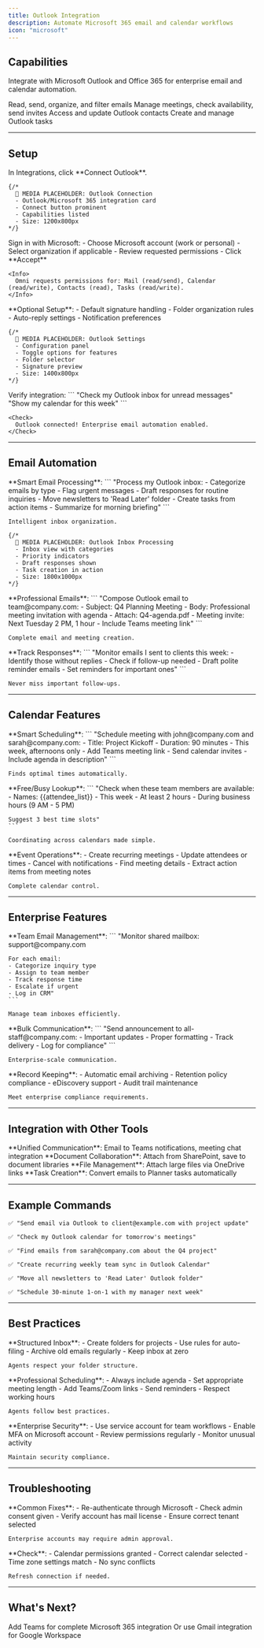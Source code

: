 ```yaml
---
title: Outlook Integration
description: Automate Microsoft 365 email and calendar workflows
icon: "microsoft"
---
```


## Capabilities

Integrate with Microsoft Outlook and Office 365 for enterprise email and calendar automation.

<CardGroup cols={2}>
  <Card title="Email Management" icon="envelope">
    Read, send, organize, and filter emails
  </Card>
  <Card title="Calendar Integration" icon="calendar">
    Manage meetings, check availability, send invites
  </Card>
  <Card title="Contacts Management" icon="address-card">
    Access and update Outlook contacts
  </Card>
  <Card title="Tasks Integration" icon="list-check">
    Create and manage Outlook tasks
  </Card>
</CardGroup>

---

## Setup

<Steps>
  <Step title="Connect Outlook">
    In Integrations, click **Connect Outlook**.

    {/* 
      📸 MEDIA PLACEHOLDER: Outlook Connection
      - Outlook/Microsoft 365 integration card
      - Connect button prominent
      - Capabilities listed
      - Size: 1200x800px
    */}
  </Step>

  <Step title="Microsoft OAuth">
    Sign in with Microsoft:
    - Choose Microsoft account (work or personal)
    - Select organization if applicable
    - Review requested permissions
    - Click **Accept**

    <Info>
      Omni requests permissions for: Mail (read/send), Calendar (read/write), Contacts (read), Tasks (read/write).
    </Info>
  </Step>

  <Step title="Configure Mail Settings">
    **Optional Setup**:
    - Default signature handling
    - Folder organization rules
    - Auto-reply settings
    - Notification preferences

    {/* 
      📸 MEDIA PLACEHOLDER: Outlook Settings
      - Configuration panel
      - Toggle options for features
      - Folder selector
      - Signature preview
      - Size: 1400x800px
    */}
  </Step>

  <Step title="Test Connection">
    Verify integration:
    ```
    "Check my Outlook inbox for unread messages"
    "Show my calendar for this week"
    ```

    <Check>
      Outlook connected! Enterprise email automation enabled.
    </Check>
  </Step>
</Steps>

---

## Email Automation

<Tabs>
  <Tab title="Inbox Management">
    **Smart Email Processing**:
    ```
    "Process my Outlook inbox:
    - Categorize emails by type
    - Flag urgent messages
    - Draft responses for routine inquiries
    - Move newsletters to 'Read Later' folder
    - Create tasks from action items
    - Summarize for morning briefing"
    ```

    Intelligent inbox organization.

    {/* 
      📸 MEDIA PLACEHOLDER: Outlook Inbox Processing
      - Inbox view with categories
      - Priority indicators
      - Draft responses shown
      - Task creation in action
      - Size: 1800x1000px
    */}
  </Tab>

  <Tab title="Email Composition">
    **Professional Emails**:
    ```
    "Compose Outlook email to team@company.com:
    - Subject: Q4 Planning Meeting
    - Body: Professional meeting invitation with agenda
    - Attach: Q4-agenda.pdf
    - Meeting invite: Next Tuesday 2 PM, 1 hour
    - Include Teams meeting link"
    ```

    Complete email and meeting creation.
  </Tab>

  <Tab title="Follow-Up Automation">
    **Track Responses**:
    ```
    "Monitor emails I sent to clients this week:
    - Identify those without replies
    - Check if follow-up needed
    - Draft polite reminder emails
    - Set reminders for important ones"
    ```

    Never miss important follow-ups.
  </Tab>
</Tabs>

---

## Calendar Features

<AccordionGroup>
  <Accordion title="Meeting Coordination" icon="handshake">
    **Smart Scheduling**:
    ```
    "Schedule meeting with john@company.com and sarah@company.com:
    - Title: Project Kickoff
    - Duration: 90 minutes
    - This week, afternoons only
    - Add Teams meeting link
    - Send calendar invites
    - Include agenda in description"
    ```

    Finds optimal times automatically.
  </Accordion>

  <Accordion title="Availability Checking" icon="clock">
    **Free/Busy Lookup**:
    ```
    "Check when these team members are available:
    - Names: {{attendee_list}}
    - This week
    - At least 2 hours
    - During business hours (9 AM - 5 PM)
    
    Suggest 3 best time slots"
    ```

    Coordinating across calendars made simple.
  </Accordion>

  <Accordion title="Meeting Management" icon="calendar-days">
    **Event Operations**:
    - Create recurring meetings
    - Update attendees or times
    - Cancel with notifications
    - Find meeting details
    - Extract action items from meeting notes

    Complete calendar control.
  </Accordion>
</AccordionGroup>

---

## Enterprise Features

<Tabs>
  <Tab title="Shared Mailboxes">
    **Team Email Management**:
    ```
    "Monitor shared mailbox: support@company.com
    
    For each email:
    - Categorize inquiry type
    - Assign to team member
    - Track response time
    - Escalate if urgent
    - Log in CRM"
    ```

    Manage team inboxes efficiently.
  </Tab>

  <Tab title="Distribution Lists">
    **Bulk Communication**:
    ```
    "Send announcement to all-staff@company.com:
    - Important updates
    - Proper formatting
    - Track delivery
    - Log for compliance"
    ```

    Enterprise-scale communication.
  </Tab>

  <Tab title="Compliance & Archiving">
    **Record Keeping**:
    - Automatic email archiving
    - Retention policy compliance
    - eDiscovery support
    - Audit trail maintenance

    Meet enterprise compliance requirements.
  </Tab>
</Tabs>

---

## Integration with Other Tools

<CardGroup cols={2}>
  <Card title="Outlook + Teams" icon="microsoft">
    **Unified Communication**:
    Email to Teams notifications, meeting chat integration
  </Card>
  <Card title="Outlook + SharePoint" icon="folder">
    **Document Collaboration**:
    Attach from SharePoint, save to document libraries
  </Card>
  <Card title="Outlook + OneDrive" icon="cloud">
    **File Management**:
    Attach large files via OneDrive links
  </Card>
  <Card title="Outlook + Planner" icon="tasks">
    **Task Creation**:
    Convert emails to Planner tasks automatically
  </Card>
</CardGroup>

---

## Example Commands

```
✅ "Send email via Outlook to client@example.com with project update"

✅ "Check my Outlook calendar for tomorrow's meetings"

✅ "Find emails from sarah@company.com about the Q4 project"

✅ "Create recurring weekly team sync in Outlook Calendar"

✅ "Move all newsletters to 'Read Later' Outlook folder"

✅ "Schedule 30-minute 1-on-1 with my manager next week"
```

---

## Best Practices

<AccordionGroup>
  <Accordion title="Folder Organization" icon="folder-tree">
    **Structured Inbox**:
    - Create folders for projects
    - Use rules for auto-filing
    - Archive old emails regularly
    - Keep inbox at zero

    Agents respect your folder structure.
  </Accordion>

  <Accordion title="Meeting Etiquette" icon="handshake">
    **Professional Scheduling**:
    - Always include agenda
    - Set appropriate meeting length
    - Add Teams/Zoom links
    - Send reminders
    - Respect working hours

    Agents follow best practices.
  </Accordion>

  <Accordion title="Security Practices" icon="shield">
    **Enterprise Security**:
    - Use service account for team workflows
    - Enable MFA on Microsoft account
    - Review permissions regularly
    - Monitor unusual activity

    Maintain security compliance.
  </Accordion>
</AccordionGroup>

---

## Troubleshooting

<AccordionGroup>
  <Accordion title="Authentication Issues" icon="key">
    **Common Fixes**:
    - Re-authenticate through Microsoft
    - Check admin consent given
    - Verify account has mail license
    - Ensure correct tenant selected

    Enterprise accounts may require admin approval.
  </Accordion>

  <Accordion title="Calendar Not Syncing" icon="calendar-xmark">
    **Check**:
    - Calendar permissions granted
    - Correct calendar selected
    - Time zone settings match
    - No sync conflicts

    Refresh connection if needed.
  </Accordion>
</AccordionGroup>

---

## What's Next?

<CardGroup cols={2}>
  <Card
    title="Microsoft Teams"
    icon="microsoft"
    href="/guides/integrations/overview"
  >
    Add Teams for complete Microsoft 365 integration
  </Card>
  <Card
    title="Gmail Alternative"
    icon="envelope"
    href="/guides/integrations/gmail"
  >
    Or use Gmail integration for Google Workspace
  </Card>
</CardGroup>
